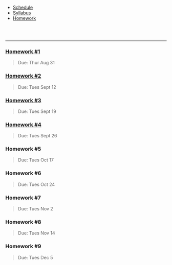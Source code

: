 <ul class="navibar">
  <li><a href="./index.html" class="navibar">Schedule</a></li>
  <li><a href="./syllabus.html" class="navibar" >Syllabus</a></li>
  <li><a href="./homework.html" class="current" >Homework</a></li>
</ul>




<!--- Start Main Page --->
<br>
<br>

-------

<!-- ### Homework \#1 -->
### [Homework \#1](homework/hw1.pdf)
> Due: Thur Aug 31

<!-- ### Homework \#2 -->
### [Homework \#2](homework/hw2.pdf)  
> Due: Tues Sept 12

<!-- ### Homework \#3   -->
### [Homework \#3](homework/hw3.pdf)
> Due: Tues Sept 19 

<!-- ### Homework \#4   -->
### [Homework \#4](homework/hw4.pdf)
> Due: Tues Sept 26

### Homework \#5
<!-- ### [Homework \#5](homework/hw5.pdf) -->
> Due: Tues Oct 17

### Homework \#6
<!-- ### [Homework \#6](homework/hw6.pdf) -->
> Due: Tues Oct 24

### Homework \#7
<!-- ### [Homework \#7](homework/hw7.pdf) -->
> Due: Tues Nov 2 

### Homework \#8
<!-- ### [Homework \#8](homework/hw8.pdf) -->
> Due: Tues Nov 14

### Homework \#9  
<!-- ### [Homework \#9](homework/hw9.pdf) -->
> Due: Tues Dec 5  


  